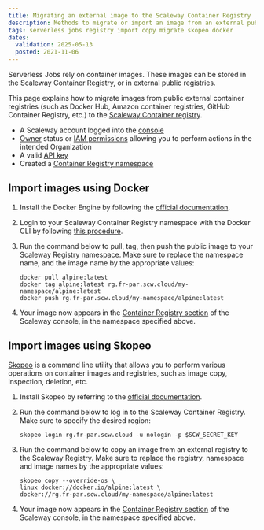 ```yaml
---
title: Migrating an external image to the Scaleway Container Registry
description: Methods to migrate or import an image from an external public container registry to the Scaleway Container Registry.
tags: serverless jobs registry import copy migrate skopeo docker
dates:
  validation: 2025-05-13
  posted: 2021-11-06
---
```



Serverless Jobs rely on container images. These images can be stored in the Scaleway Container Registry, or in external public registries.

<ContainerRegistryNote />

This page explains how to migrate images from public external container registries (such as Docker Hub, Amazon container registries, GitHub Container Registry, etc.) to the [Scaleway Container registry](/container-registry/concepts/#container-registry).

<Requirements />

- A Scaleway account logged into the [console](https://console.scaleway.com)
- [Owner](/iam/concepts/#owner) status or [IAM permissions](/iam/concepts/#permission) allowing you to perform actions in the intended Organization
- A valid [API key](/iam/how-to/create-api-keys/)
- Created a [Container Registry namespace](/container-registry/how-to/create-namespace/)

## Import images using Docker

1. Install the Docker Engine by following the [official documentation](https://docs.docker.com/engine/install/).

2. Login to your Scaleway Container Registry namespace with the Docker CLI by following [this procedure](/container-registry/how-to/connect-docker-cli/).

3. Run the command below to pull, tag, then push the public image to your Scaleway Registry namespace. Make sure to replace the namespace name, and the image name by the appropriate values:
    ```
    docker pull alpine:latest
    docker tag alpine:latest rg.fr-par.scw.cloud/my-namespace/alpine:latest
    docker push rg.fr-par.scw.cloud/my-namespace/alpine:latest
    ```

4. Your image now appears in the [Container Registry section](https://console.scaleway.com/registry/namespaces) of the Scaleway console, in the namespace specified above.

## Import images using Skopeo

[Skopeo](https://github.com/containers/skopeo) is a command line utility that allows you to perform various operations on container images and registries, such as image copy, inspection, deletion, etc.

1. Install Skopeo by referring to the [official documentation](https://github.com/containers/skopeo/blob/main/install.md).

2. Run the command below to log in to the Scaleway Container Registry. Make sure to specify the desired region:

    ```
    skopeo login rg.fr-par.scw.cloud -u nologin -p $SCW_SECRET_KEY
    ```

3. Run the command below to copy an image from an external registry to the Scaleway Registry. Make sure to replace the registry, namespace and image names by the appropriate values:

    ```
    skopeo copy --override-os \
    linux docker://docker.io/alpine:latest \
    docker://rg.fr-par.scw.cloud/my-namespace/alpine:latest
    ```

4. Your image now appears in the [Container Registry section](https://console.scaleway.com/registry/namespaces) of the Scaleway console, in the namespace specified above.